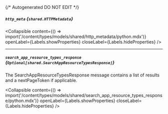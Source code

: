 {/* Autogenerated DO NOT EDIT  */}

##### `http_meta` *{`shared.HTTPMetadata`}*

<Collapsible content={() => import('/content/types/models/shared/http_metadata/python.mdx')} openLabel={Labels.showProperties} closeLabel={Labels.hideProperties} />


---
##### `search_app_resource_types_response` *{`Optional[shared.SearchAppResourceTypesResponse]`}*
The SearchAppResourceTypesResponse message contains a list of results and a nextPageToken if applicable.

<Collapsible content={() => import('/content/types/models/shared/search_app_resource_types_response/python.mdx')} openLabel={Labels.showProperties} closeLabel={Labels.hideProperties} />



